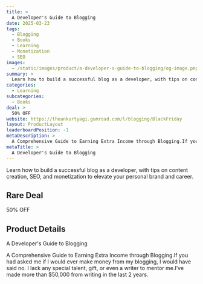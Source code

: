 ```yaml
---
title: >
  A Developer's Guide to Blogging
date: 2025-03-23
tags:
  - Blogging
  - Books
  - Learning
  - Monetization
  - SEO
images:
  - /static/images/product/a-developer-s-guide-to-blogging/og-image.png
summary: >
  Learn how to build a successful blog as a developer, with tips on content creation, SEO, and monetization to elevate your personal brand and career.
categories:
  - Learning
subcategories:
  - Books
deal: >
  50% OFF
website: https://theankurtyagi.gumroad.com/l/blogging/BlackFriday
layout: ProductLayout
leaderboardPosition: -1
metaDescription: >
  A Comprehensive Guide to Earning Extra Income through Blogging.If you had asked me if I would ever make money from my blogging, I would have said no. I lack any special talent, gift, or even a writer to mentor me.I’ve made more than $50,000 from writing in the last 2 years.
metaTitle: >
  A Developer's Guide to Blogging
---
```

Learn how to build a successful blog as a developer, with tips on content creation, SEO, and monetization to elevate your personal brand and career.

## Rare Deal

50% OFF

## Product Details

A Developer's Guide to Blogging

A Comprehensive Guide to Earning Extra Income through Blogging.If you had asked me if I would ever make money from my blogging, I would have said no. I lack any special talent, gift, or even a writer to mentor me.I’ve made more than $50,000 from writing in the last 2 years.
